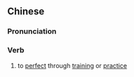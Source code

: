 {{also|练成}}
==Chinese==
{{zh-forms|s=练成}}

===Pronunciation===
{{zh-pron
|m=liànchéng
|cat=v
}}

===Verb===
{{zh-verb}}

# to [[perfect]] through [[training]] or [[practice]]